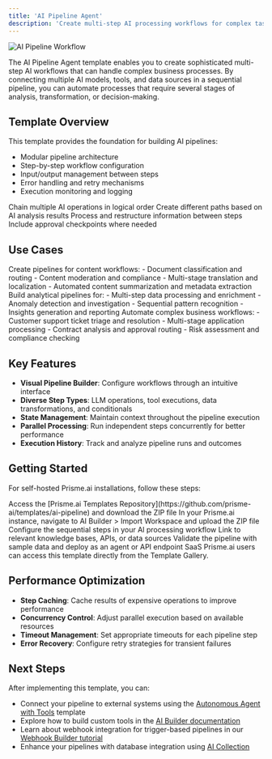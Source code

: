 ```yaml
---
title: 'AI Pipeline Agent'
description: 'Create multi-step AI processing workflows for complex tasks'
---
```


<Frame>
  <img src="/images/ai-pipeline-agent.png" alt="AI Pipeline Workflow" />
</Frame>

The AI Pipeline Agent template enables you to create sophisticated multi-step AI workflows that can handle complex business processes. By connecting multiple AI models, tools, and data sources in a sequential pipeline, you can automate processes that require several stages of analysis, transformation, or decision-making.

## Template Overview

This template provides the foundation for building AI pipelines:

- Modular pipeline architecture
- Step-by-step workflow configuration
- Input/output management between steps
- Error handling and retry mechanisms
- Execution monitoring and logging

<CardGroup cols={2}>
  <Card title="Sequential Processing" icon="arrow-right-arrow-left">
    Chain multiple AI operations in logical order
  </Card>
  <Card title="Conditional Branching" icon="code-branch">
    Create different paths based on AI analysis results
  </Card>
  <Card title="Data Transformation" icon="shuffle">
    Process and restructure information between steps
  </Card>
  <Card title="Human-in-the-Loop" icon="user-check">
    Include approval checkpoints where needed
  </Card>
</CardGroup>

## Use Cases

<Tabs>
  <Tab title="Content Processing">
    Create pipelines for content workflows:
    - Document classification and routing
    - Content moderation and compliance
    - Multi-stage translation and localization
    - Automated content summarization and metadata extraction
  </Tab>
  <Tab title="Data Analysis">
    Build analytical pipelines for:
    - Multi-step data processing and enrichment
    - Anomaly detection and investigation
    - Sequential pattern recognition
    - Insights generation and reporting
  </Tab>
  <Tab title="Business Processes">
    Automate complex business workflows:
    - Customer support ticket triage and resolution
    - Multi-stage application processing
    - Contract analysis and approval routing
    - Risk assessment and compliance checking
  </Tab>
</Tabs>

## Key Features

- **Visual Pipeline Builder**: Configure workflows through an intuitive interface
- **Diverse Step Types**: LLM operations, tool executions, data transformations, and conditionals
- **State Management**: Maintain context throughout the pipeline execution
- **Parallel Processing**: Run independent steps concurrently for better performance
- **Execution History**: Track and analyze pipeline runs and outcomes

## Getting Started

For self-hosted Prisme.ai installations, follow these steps:

<Steps>
  <Step title="Download the Template">
    Access the [Prisme.ai Templates Repository](https://github.com/prisme-ai/templates/ai-pipeline) and download the ZIP file
  </Step>
  <Step title="Import the Template">
    In your Prisme.ai instance, navigate to AI Builder > Import Workspace and upload the ZIP file
  </Step>
  <Step title="Define Your Pipeline">
    Configure the sequential steps in your AI processing workflow
  </Step>
  <Step title="Connect Data Sources">
    Link to relevant knowledge bases, APIs, or data sources
  </Step>
  <Step title="Test and Deploy">
    Validate the pipeline with sample data and deploy as an agent or API endpoint
  </Step>
</Steps>

<Note>
SaaS Prisme.ai users can access this template directly from the Template Gallery.
</Note>


## Performance Optimization

- **Step Caching**: Cache results of expensive operations to improve performance
- **Concurrency Control**: Adjust parallel execution based on available resources
- **Timeout Management**: Set appropriate timeouts for each pipeline step
- **Error Recovery**: Configure retry strategies for transient failures

## Next Steps

After implementing this template, you can:

- Connect your pipeline to external systems using the [Autonomous Agent with Tools](/resources/templates/autonomous-agent-tools) template
- Explore how to build custom tools in the [AI Builder documentation](/products/ai-builder/tools-integration)
- Learn about webhook integration for trigger-based pipelines in our [Webhook Builder tutorial](/resources/tutorials/webhook-builder)
- Enhance your pipelines with database integration using [AI Collection](/products/ai-collection/overview)